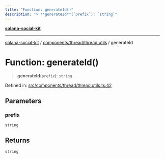 ```yaml
---
title: "Function: generateId()"
description: "> **generateId**(`prefix`): `string`"
---
```


[**solana-social-kit**](../../../../README.mdx)

***

[solana-social-kit](../../../../README.mdx) / [components/thread/thread.utils](../README.mdx) / generateId

# Function: generateId()

> **generateId**(`prefix`): `string`

Defined in: [src/components/thread/thread.utils.ts:42](https://github.com/SendArcade/solana-social-starter/blob/bd4b3556b8f469c27ebb06f4df65b3a36b43ba3b/src/components/thread/thread.utils.ts#L42)

## Parameters

### prefix

`string`

## Returns

`string`
